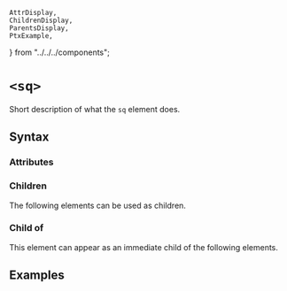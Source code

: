     AttrDisplay,
    ChildrenDisplay,
    ParentsDisplay,
    PtxExample,
} from "../../../components";

# `<sq>`

Short description of what the `sq` element does.

## Syntax

### Attributes

<AttrDisplay name="sq" />

### Children

The following elements can be used as children.

<ChildrenDisplay name="sq" />

### Child of

This element can appear as an immediate child of the following elements.

<ParentsDisplay name="sq" />

## Examples

    